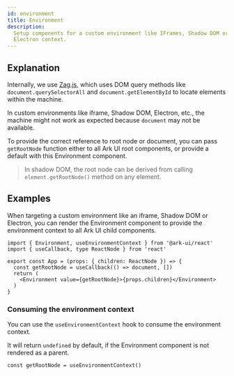 ```yaml
---
id: environment
title: Environment
description:
  Setup components for a custom environment like IFrames, Shadow DOM or an
  Electron context.
---
```




## Explanation

Internally, we use
[Zag.js](https://zagjs.com/overview/composition#custom-window-environment),
which uses DOM query methods like `document.querySelectorAll` and
`document.getElementById` to locate elements within the machine.

In custom environments like iframe, Shadow DOM, Electron, etc., the machine
might not work as expected because `document` may not be available.

To provide the correct reference to root node or document, you can pass
`getRootNode` function either to all Ark UI root components, or provide a
default with this Environment component.

> In shadow DOM, the root node can be derived from calling
> `element.getRootNode()` method on any element.

## Examples

When targeting a custom environment like an iframe, Shadow DOM or Electron, you
can render the Environment component to provide the environment context to all
Ark UI child components.

```tsx
import { Environment, useEnvironmentContext } from '@ark-ui/react'
import { useCallback, type ReactNode } from 'react'

export const App = (props: { children: ReactNode }) => {
  const getRootNode = useCallback(() => document, [])
  return (
    <Environment value={getRootNode}>{props.children}</Environment>
  )
}
```

### Consuming the environment context

You can use the `useEnvironmentContext` hook to consume the environment context.

It will return `undefined` by default, if the Environment component is not
rendered as a parent.

```tsx
const getRootNode = useEnvironmentContext()
```
